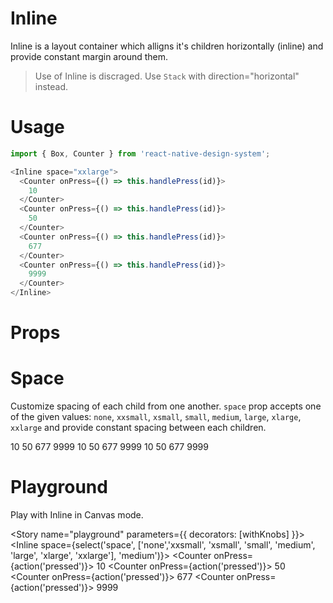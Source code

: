 
<Meta title="Inline" component={Inline} />

# Inline
Inline is a layout container which alligns it's children horizontally (inline) and provide constant margin around them.

> Use of Inline is discraged. Use `Stack` with direction="horizontal" instead.

# Usage
```js
import { Box, Counter } from 'react-native-design-system';

<Inline space="xxlarge">
  <Counter onPress={() => this.handlePress(id)}>
    10
  </Counter>
  <Counter onPress={() => this.handlePress(id)}>
    50
  </Counter>
  <Counter onPress={() => this.handlePress(id)}>
    677
  </Counter>
  <Counter onPress={() => this.handlePress(id)}>
    9999
  </Counter>
</Inline>
```

# Props
<Props of={Inline} />

# Space
Customize spacing of each child from one another. `space` prop accepts one of the given values: `none`, `xxsmall`, `xsmall`, `small`, `medium`, `large`, `xlarge`, `xxlarge` and provide constant spacing between each children.

<Preview>
  <Story name="space">
    <Stack>
      <Inline space="none">
        <Counter onPress={action('pressed')}>
          10
        </Counter>
        <Counter onPress={action('pressed')}>
          50
        </Counter>
        <Counter onPress={action('pressed')}>
          677
        </Counter>
        <Counter onPress={action('pressed')}>
          9999
        </Counter>
      </Inline>
      <Inline space="medium">
        <Counter onPress={action('pressed')}>
          10
        </Counter>
        <Counter onPress={action('pressed')}>
          50
        </Counter>
        <Counter onPress={action('pressed')}>
          677
        </Counter>
        <Counter onPress={action('pressed')}>
          9999
        </Counter>
      </Inline>
      <Inline space="xxlarge">
        <Counter onPress={action('pressed')}>
          10
        </Counter>
        <Counter onPress={action('pressed')}>
          50
        </Counter>
        <Counter onPress={action('pressed')}>
          677
        </Counter>
        <Counter onPress={action('pressed')}>
          9999
        </Counter>
      </Inline>
    </Stack>
  </Story>
</Preview>

# Playground
Play with Inline in Canvas mode.

<Story name="playground" parameters={{ decorators: [withKnobs] }}>
 <Inline
  space={select('space', ['none','xxsmall', 'xsmall', 'small', 'medium', 'large', 'xlarge', 'xxlarge'], 'medium')}>
    <Counter onPress={action('pressed')}>
      10
    </Counter>
    <Counter onPress={action('pressed')}>
      50
    </Counter>
    <Counter onPress={action('pressed')}>
      677
    </Counter>
    <Counter onPress={action('pressed')}>
      9999
    </Counter> 
  </Inline>
</Story>